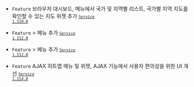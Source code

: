 
- <code class="Feature">Feature</code> <span class="uitext">브라우저 대시보드</span>, <Cmdname sid="side_flexboard" className="uitext" /> 메뉴에서 국가 및 지역별 리스트, 국가별 지역 지도를 확인할 수 있는 지도 위젯 추가 <code class='changelog-service'><a href="../release-notes/service/service-1_110_x"><code class='changelog-service'>Service 1.110.0​</code></a></code>

- <code class="Feature">Feature</code> <Cmdname sid="side_analysis" className="uitext" /> &gt; <Cmdname sid="side_ajaxAnalytics" className="uitext" /> 메뉴 추가 <code class='changelog-service'><a href="../release-notes/service/service-1_112_x"><code class='changelog-service'>Service 1.112.0​</code></a></code>

- <code class="Feature">Feature</code> <Cmdname sid="sitemap" className="uitext" /> &gt; <Cmdname sid="side_userBehavior" className="uitext" /> 메뉴 추가 <code class='changelog-service'><a href="../release-notes/service/service-1_112_x"><code class='changelog-service'>Service 1.112.0​</code></a></code>

- <code class="Feature">Feature</code> <span class="uitext">AJAX 히트맵</span> 메뉴 및 위젯, <span class="uitext">AJAX</span> <Cmdname sid="side_analysis" className="uitext" /> 기능에서 사용자 편의성을 위한 UI 개선 <code class='changelog-service'><a href="../release-notes/service/service-1_114_x"><code class='changelog-service'>Service 1.114.0​</code></a></code>

